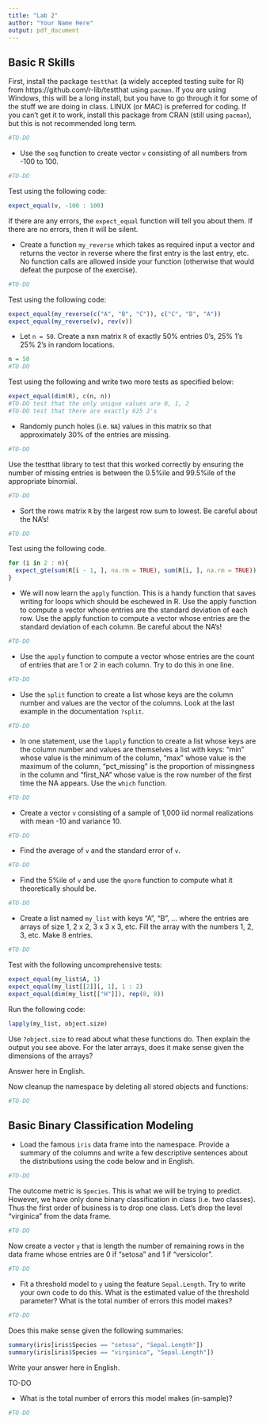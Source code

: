 ```yaml
---
title: "Lab 2"
author: "Your Name Here"
output: pdf_document
---
```


## Basic R Skills

First, install the package `testthat` (a widely accepted testing suite for R) from https://github.com/r-lib/testthat using `pacman`. If you are using Windows, this will be a long install, but you have to go through it for some of the stuff we are doing in class. LINUX (or MAC) is preferred for coding. If you can't get it to work, install this package from CRAN (still using `pacman`), but this is not recommended long term.

```r
#TO-DO
```

* Use the `seq` function to create vector `v` consisting of all numbers from -100 to 100. 

```r
#TO-DO
```

Test using the following code:

```r
expect_equal(v, -100 : 100)
```

If there are any errors, the `expect_equal` function will tell you about them. If there are no errors, then it will be silent.

* Create a function `my_reverse` which takes as required input a vector and returns the vector in reverse where the first entry is the last entry, etc. No function calls are allowed inside your function (otherwise that would defeat the purpose of the exercise).

```r
#TO-DO
```

Test using the following code:

```r
expect_equal(my_reverse(c("A", "B", "C")), c("C", "B", "A"))
expect_equal(my_reverse(v), rev(v))
```

* Let `n = 50`. Create a nxn matrix `R` of exactly 50% entries 0's, 25% 1's 25% 2's in random locations.

```r
n = 50
#TO-DO
```

Test using the following and write two more tests as specified below:

```r
expect_equal(dim(R), c(n, n))
#TO-DO test that the only unique values are 0, 1, 2
#TO-DO test that there are exactly 625 2's
```

* Randomly punch holes (i.e. `NA`) values in this matrix so that approximately 30% of the entries are missing.

```r
#TO-DO
```

Use the testthat library to test that this worked correctly by ensuring the number of missing entries is between the 0.5%ile and 99.5%ile of the appropriate binomial.

```r
#TO-DO
```

* Sort the rows matrix `R` by the largest row sum to lowest. Be careful about the NA's!

```r
#TO-DO
```

Test using the following code.

```r
for (i in 2 : n){
  expect_gte(sum(R[i - 1, ], na.rm = TRUE), sum(R[i, ], na.rm = TRUE))  
}
```

* We will now learn the `apply` function. This is a handy function that saves writing for loops which should be eschewed in R. Use the apply function to compute a vector whose entries are the standard deviation of each row. Use the apply function to compute a vector whose entries are the standard deviation of each column. Be careful about the NA's!

```r
#TO-DO
```

* Use the `apply` function to compute a vector whose entries are the count of entries that are 1 or 2 in each column. Try to do this in one line.

```r
#TO-DO
```

* Use the `split` function to create a list whose keys are the column number and values are the vector of the columns. Look at the last example in the documentation `?split`.

```r
#TO-DO
```

* In one statement, use the `lapply` function to create a list whose keys are the column number and values are themselves a list with keys: "min" whose value is the minimum of the column, "max" whose value is the maximum of the column, "pct_missing" is the proportion of missingness in the column and "first_NA" whose value is the row number of the first time the NA appears. Use the `which` function.

```r
#TO-DO
```


* Create a vector `v` consisting of a sample of 1,000 iid normal realizations with mean -10 and variance 10.

```r
#TO-DO
```

* Find the average of `v` and the standard error of `v`.

```r
#TO-DO
```

* Find the 5%ile of `v` and use the `qnorm` function to compute what it theoretically should be.

```r
#TO-DO
```


* Create a list named `my_list` with keys "A", "B", ... where the entries are arrays of size 1, 2 x 2, 3 x 3 x 3, etc. Fill the array with the numbers 1, 2, 3, etc. Make 8 entries.


```r
#TO-DO
```

Test with the following uncomprehensive tests:


```r
expect_equal(my_list$A, 1)
expect_equal(my_list[[2]][, 1], 1 : 2)
expect_equal(dim(my_list[["H"]]), rep(8, 8))
```

Run the following code:

```r
lapply(my_list, object.size)
```

Use `?object.size` to read about what these functions do. Then explain the output you see above. For the later arrays, does it make sense given the dimensions of the arrays?

Answer here in English.

Now cleanup the namespace by deleting all stored objects and functions:

```r
#TO-DO
```

## Basic Binary Classification Modeling

* Load the famous `iris` data frame into the namespace. Provide a summary of the columns and write a few descriptive sentences about the distributions using the code below and in English.

```r
#TO-DO
```

The outcome metric is `Species`. This is what we will be trying to predict. However, we have only done binary classification in class (i.e. two classes). Thus the first order of business is to drop one class. Let's drop the level "virginica" from the data frame.

```r
#TO-DO
```

Now create a vector `y` that is length the number of remaining rows in the data frame whose entries are 0 if "setosa" and 1 if "versicolor".

```r
#TO-DO
```

* Fit a threshold model to `y` using the feature `Sepal.Length`. Try to write your own code to do this. What is the estimated value of the threshold parameter? What is the total number of errors this model makes?

```r
#TO-DO
```

Does this make sense given the following summaries:

```r
summary(iris[iris$Species == "setosa", "Sepal.Length"])
summary(iris[iris$Species == "virginica", "Sepal.Length"])
```

Write your answer here in English.

TO-DO

* What is the total number of errors this model makes (in-sample)?

```r
#TO-DO
```

